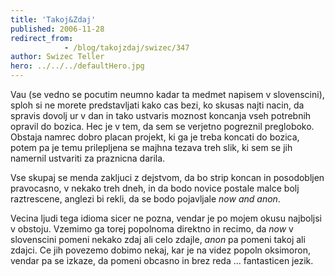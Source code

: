 ```yaml
---
title: 'Takoj&Zdaj'
published: 2006-11-28
redirect_from: 
            - /blog/takojzdaj/swizec/347
author: Swizec Teller
hero: ../../../defaultHero.jpg
---
```

Vau (se vedno se pocutim neumno kadar ta medmet napisem v slovenscini), sploh si ne morete predstavljati kako cas bezi, ko skusas najti nacin, da spravis dovolj ur v dan in tako ustvaris moznost koncanja vseh potrebnih opravil do bozica. Hec je v tem, da sem se verjetno pogreznil pregloboko. Obstaja namrec dobro placan projekt, ki ga je treba koncati do bozica, potem pa je temu prilepljena se majhna tezava treh slik, ki sem se jih namernil ustvariti za praznicna darila.

Vse skupaj se menda zakljuci z dejstvom, da bo strip koncan in posodobljen pravocasno, v nekako treh dneh, in da bodo novice postale malce bolj raztrescene, anglezi bi rekli, da se bodo pojavljale _now and anon_.

Vecina ljudi tega idioma sicer ne pozna, vendar je po mojem okusu najboljsi v obstoju. Vzemimo ga torej popolnoma direktno in recimo, da _now_ v slovenscini pomeni nekako zdaj ali celo zdajle, _anon_ pa pomeni takoj ali zdajci. Ce jih povezemo dobimo nekaj, kar je na videz popoln oksimoron, vendar pa se izkaze, da pomeni obcasno in brez reda ... fantasticen jezik.